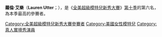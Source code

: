 {{BLP unsourced}}
{{藝人
| 姓名 = 蘿倫·艾樂 
| 類型 = 模特兒 
| 圖片 =
| 圖片尺寸 =
| 圖片簡介 =
| 英文名 = Lauren Utter 
| 綽號 =
| 其他藝名 =
| 國籍 = {{USA}} 
| 出生日期 = 1986年 
| 出生地點 = [[紐約|紐約]][[布魯克林|布魯克林]] 
| 職業 = 藝術家 
| 語言 = [[英語|英語]] 
| 教育程度 =
| 宗教信仰 =
| 配偶 =
| 出身地 = [[美國|美國]]   
| 出道日期 = 2008年2月20日   
| 代表作 = 《[[全美超級模特兒新秀大賽|全美超級模特兒新秀大賽]]》   
| 活躍年代 = 2008年至今   
| 經紀公司 =
| 網站 =
| 獎項 =
| IMDb = 2924673   
}}
'''蘿倫·艾樂'''（'''Lauren Utter'''；{{bd|1989年|catIdx=U}}），是《[[全美超級模特兒新秀大賽|全美超級模特兒新秀大賽]]》[[全美超級模特兒新秀大賽_(第十季)|第十季]]的第六名，為本季最高的參賽者。


{{America's Next Top Model}}

{{DEFAULTSORT:Utter, Lauren}}
[[Category:全美超級模特兒新秀大賽參賽者|Category:全美超級模特兒新秀大賽參賽者]]
[[Category:美國女性模特兒|Category:美國女性模特兒]]
[[Category:真人實境秀演員|Category:真人實境秀演員]]